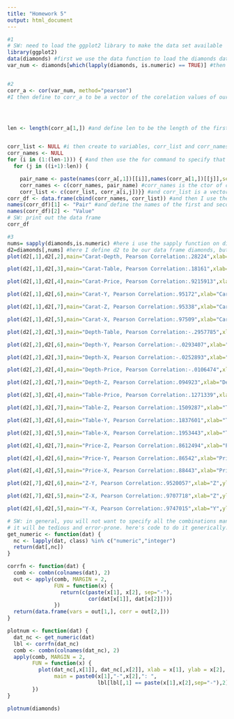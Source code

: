 ```yaml
---
title: "Homework 5"
output: html_document
---
```




```r
#1
# SW: need to load the ggplot2 library to make the data set available
library(ggplot2)
data(diamonds) #first we use the data function to load the diamonds dataset
var_num <- diamonds[which(lapply(diamonds, is.numeric) == TRUE)] #then we use the which(lapply()) functions on our dataset diamonds to return a new variable "var_num" which is only the numeric values of the dataset (this is accomplished using is.numeric==TRUE)


#2
corr_a <- cor(var_num, method="pearson")
#I then define to corr_a to be a vector of the corelation values of our numerical variables (using our new data frame, var_num)




len <- length(corr_a[1,]) #and define len to be the length of the first row of corr_a


corr_list <- NULL #i then create to variables, corr_list and corr_names and set them to be equal to NULL (this has to be done before starting the loop)
corr_names <- NULL
for (i in (1:(len-1))) { #and then use the for command to specify that for i,j in 1 to length-1 and i+1 to length
  for (j in ((i+1):len)) {

    pair_name <- paste(names(corr_a[,1])[[i]],names(corr_a[1,])[[j]],sep="-") #the pair name variable is the name of corr_a [i,1], corr_a[1,j] seperated by '-'
    corr_names <- c(corr_names, pair_name) #corr_names is the ctor of corr_names, pair_name
    corr_list <- c(corr_list, corr_a[i,j])}} #and corr_list is a vector of corr_list and the (i,j)th entry of corr_a
corr_df <- data.frame(cbind(corr_names, corr_list)) #and then I use the data.frame function to define corr_df as a data frame consisting of corr_names, corr_list (using the cbind function)
names(corr_df)[1] <- "Pair" #and define the names of the first and second columns of the new data frame using the names function to be "pair" and "value"
names(corr_df)[2] <- "Value"
# SW: print out the data frame
corr_df
```

```r
#3
nums= sapply(diamonds,is.numeric) #here i use the sapply function on diamonds to return only the entrie numbers of diamonds which are numeric (using the is.numeric command)
d2=diamonds[,nums] #here I define d2 to be our data frame diamonds, but with only the numerical columns that we selected earlier; so it returns a matrix with 7 columns. I then use the plot function to create a scatter plot of the selected columns and title it with the variables and the pearson correlation coefficient we calculated earlier, and then title the y and x axis 
plot(d2[,1],d2[,2],main="Carat-Depth, Pearson Correlation:.28224",xlab="Carat",ylab="Depth")

plot(d2[,1],d2[,3],main="Carat-Table, Pearson Correlation:.18161",xlab="Carat",ylab="Table")

plot(d2[,1],d2[,4],main="Carat-Price, Pearson Correlation:.9215913",xlab="Carat",ylab="Price")

plot(d2[,1],d2[,6],main="Carat-Y, Pearson Correlation:.95172",xlab="Carat",ylab="Y")

plot(d2[,1],d2[,7],main="Carat-Z, Pearson Correlation:.95338",xlab="Carat",ylab="Z")

plot(d2[,1],d2[,5],main="Carat-X, Pearson Correlation:.97509",xlab="Carat",ylab="X")

plot(d2[,2],d2[,3],main="Depth-Table, Pearson Correlation:-.2957785",xlab="Depth",ylab="Table")

plot(d2[,2],d2[,6],main="Depth-Y, Pearson Correlation:-.0293407",xlab="Depth",ylab="Y")

plot(d2[,2],d2[,3],main="Depth-X, Pearson Correlation:-.0252893",xlab="Depth",ylab="X")

plot(d2[,2],d2[,4],main="Depth-Price, Pearson Correlation:-.0106474",xlab="Depth",ylab="Price")

plot(d2[,2],d2[,7],main="Depth-Z, Pearson Correlation:.094923",xlab="Depth",ylab="Z")

plot(d2[,3],d2[,4],main="Table-Price, Pearson Correlation:.1271339",xlab="Table",ylab="Price")

plot(d2[,3],d2[,7],main="Table-Z, Pearson Correlation:.1509287",xlab="Table",ylab="Z")

plot(d2[,3],d2[,6],main="Table-Y, Pearson Correlation:.1837601",xlab="Table",ylab="Y")

plot(d2[,3],d2[,5],main="Table-X, Pearson Correlation:.1953443",xlab="Table",ylab="X")

plot(d2[,4],d2[,7],main="Price-Z, Pearson Correlation:.8612494",xlab="Price",ylab="Z")

plot(d2[,4],d2[,6],main="Price-Y, Pearson Correlation:.86542",xlab="Price",ylab="Y")

plot(d2[,4],d2[,5],main="Price-X, Pearson Correlation:.88443",xlab="Price",ylab="X")

plot(d2[,7],d2[,6],main="Z-Y, Pearson Correlation:.9520057",xlab="Z",ylab="Y")

plot(d2[,7],d2[,5],main="Z-X, Pearson Correlation:.9707718",xlab="Z",ylab="X")

plot(d2[,6],d2[,5],main="Y-X, Pearson Correlation:.9747015",xlab="Y",ylab="X")
```
```r
# SW: in general, you will not want to specify all the combinations manually,
# it will be tedious and error-prone. here's code to do it generically.
get_numeric <- function(dat) {
  nc <- lapply(dat, class) %in% c("numeric","integer")
  return(dat[,nc])
}

corrfn <- function(dat) {
  comb <- combn(colnames(dat), 2)
  out <- apply(comb, MARGIN = 2, 
               FUN = function(x) {
                 return(c(paste(x[1], x[2], sep="-"), 
                          cor(dat[x[1]], dat[x[2]])))
               })
  return(data.frame(vars = out[1,], corr = out[2,]))
}

plotnum <- function(dat) {
  dat_nc <- get_numeric(dat)
  lbl <- corrfn(dat_nc)
  comb <- combn(colnames(dat_nc), 2)
  apply(comb, MARGIN = 2,
        FUN = function(x) {
          plot(dat_nc[,x[1]], dat_nc[,x[2]], xlab = x[1], ylab = x[2],
               main = paste0(x[1],"-",x[2],": ",
                             lbl[lbl[,1] == paste(x[1],x[2],sep="-"),2]))
        })
}

plotnum(diamonds)
```

